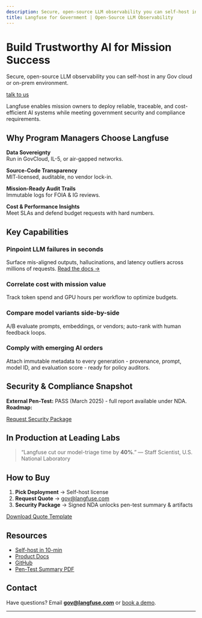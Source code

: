 ```yaml
---
description: Secure, open-source LLM observability you can self-host in GovCloud, IL-5, or air-gapped environments.
title: Langfuse for Government | Open-Source LLM Observability
---
```



# Build Trustworthy AI for Mission Success

Secure, open-source LLM observability you can self-host in any Gov cloud or on-prem environment.

[talk to us](/talk-to-us)

<Callout>
Langfuse enables mission owners to deploy reliable, traceable, and cost-efficient AI systems while meeting government security and compliance requirements.
</Callout>

## Why Program Managers Choose Langfuse

**Data Sovereignty**  
Run in GovCloud, IL-5, or air-gapped networks.

**Source-Code Transparency**  
MIT-licensed, auditable, no vendor lock-in.

**Mission-Ready Audit Trails**  
Immutable logs for FOIA & IG reviews.

**Cost & Performance Insights**  
Meet SLAs and defend budget requests with hard numbers.

## Key Capabilities

### Pinpoint LLM failures in seconds
Surface mis-aligned outputs, hallucinations, and latency outliers across millions of requests. [Read the docs →](/docs/tracing)

### Correlate cost with mission value
Track token spend and GPU hours per workflow to optimize budgets.

### Compare model variants side-by-side
A/B evaluate prompts, embeddings, or vendors; auto-rank with human feedback loops.

### Comply with emerging AI orders
Attach immutable metadata to every generation - provenance, prompt, model ID, and evaluation score - ready for policy auditors.

## Security & Compliance Snapshot

**External Pen-Test:** PASS (March 2025) - full report available under NDA.  
**Roadmap:** <RoadmapBadge milestone="NIST 800-53 Control Matrix" eta="Q1 2026" />  <RoadmapBadge milestone="FIPS 140-2 Modules" eta="Q2 2026" />  <RoadmapBadge milestone="FedRAMP Moderate" eta="Q3 2026" />

<a href="mailto:gov@langfuse.com?subject=Security Package Request" className="button-secondary">Request Security Package</a>

## In Production at Leading Labs

> “Langfuse cut our model-triage time by **40%**.” — Staff Scientist, U.S. National Laboratory

## How to Buy

1. **Pick Deployment** → Self-host license
2. **Request Quote** → [gov@langfuse.com](mailto:gov@langfuse.com)
3. **Security Package** → Signed NDA unlocks pen-test summary & artifacts

[Download Quote Template](/_assets/langfuse-quote-template.docx)

## Resources

- [Self-host in 10-min](/self-hosting/quickstart)
- [Product Docs](/docs)
- [GitHub](https://github.com/langfuse/langfuse)
- [Pen-Test Summary PDF](/_assets/langfuse-pen-test-summary.pdf)

## Contact

Have questions? Email **gov@langfuse.com** or [book a demo](/talk-to-us).

---
